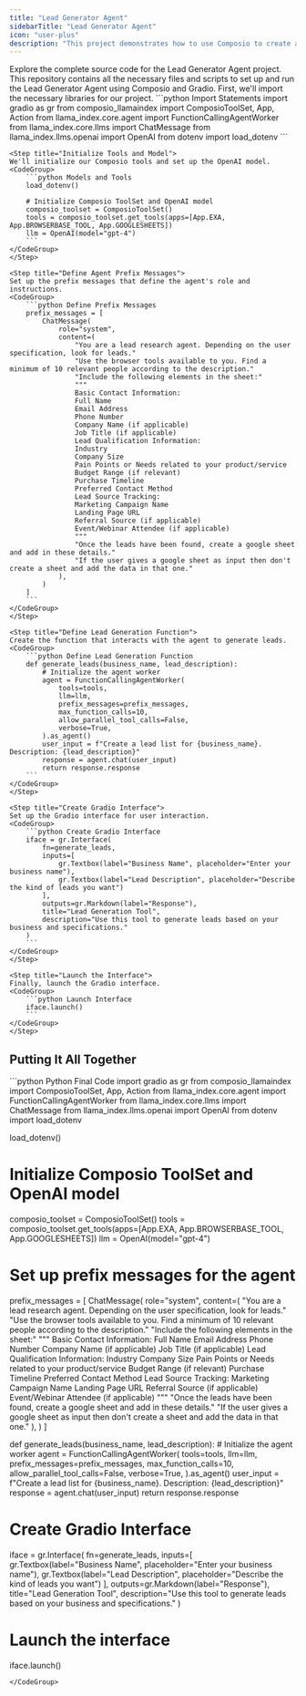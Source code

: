 ```yaml
---
title: "Lead Generator Agent"
sidebarTitle: "Lead Generator Agent"
icon: "user-plus"
description: "This project demonstrates how to use Composio to create a lead generation agent. It automatically searches for potential leads based on user input, collects relevant information, and organizes it into a Google Sheet."
---
```


<Tabs>
    <Tab title="Python">
    <Card color="#7bee0c" title="Lead Generator Agent GitHub Repository" icon="github" href="https://github.com/ComposioHQ/composio/tree/master/python/examples/advanced_agents/lead_generator_agent">
  Explore the complete source code for the Lead Generator Agent project. This repository contains all the necessary files and scripts to set up and run the Lead Generator Agent using Composio and Gradio.
  <CardBody>
  </CardBody>
</Card>
<Steps>
    <Step title="Import Base Packages">
    First, we'll import the necessary libraries for our project.
    <CodeGroup>
        ```python Import Statements
        import gradio as gr
        from composio_llamaindex import ComposioToolSet, App, Action
        from llama_index.core.agent import FunctionCallingAgentWorker
        from llama_index.core.llms import ChatMessage
        from llama_index.llms.openai import OpenAI
        from dotenv import load_dotenv
        ```
    </CodeGroup>
    </Step>

    <Step title="Initialize Tools and Model">
    We'll initialize our Composio tools and set up the OpenAI model.
    <CodeGroup>
        ```python Models and Tools
        load_dotenv()

        # Initialize Composio ToolSet and OpenAI model
        composio_toolset = ComposioToolSet()
        tools = composio_toolset.get_tools(apps=[App.EXA, App.BROWSERBASE_TOOL, App.GOOGLESHEETS])
        llm = OpenAI(model="gpt-4")
        ```
    </CodeGroup>
    </Step>

    <Step title="Define Agent Prefix Messages">
    Set up the prefix messages that define the agent's role and instructions.
    <CodeGroup>
        ```python Define Prefix Messages
        prefix_messages = [
            ChatMessage(
                role="system",
                content=(
                    "You are a lead research agent. Depending on the user specification, look for leads."
                    "Use the browser tools available to you. Find a minimum of 10 relevant people according to the description."
                    "Include the following elements in the sheet:"
                    """
                    Basic Contact Information:
                    Full Name
                    Email Address
                    Phone Number
                    Company Name (if applicable)
                    Job Title (if applicable)
                    Lead Qualification Information:
                    Industry
                    Company Size
                    Pain Points or Needs related to your product/service
                    Budget Range (if relevant)
                    Purchase Timeline
                    Preferred Contact Method
                    Lead Source Tracking:
                    Marketing Campaign Name
                    Landing Page URL
                    Referral Source (if applicable)
                    Event/Webinar Attendee (if applicable)
                    """
                    "Once the leads have been found, create a google sheet and add in these details."
                    "If the user gives a google sheet as input then don't create a sheet and add the data in that one."
                ),
            )
        ]
        ```
    </CodeGroup>
    </Step>

    <Step title="Define Lead Generation Function">
    Create the function that interacts with the agent to generate leads.
    <CodeGroup>
        ```python Define Lead Generation Function
        def generate_leads(business_name, lead_description):
            # Initialize the agent worker
            agent = FunctionCallingAgentWorker(
                tools=tools,
                llm=llm,
                prefix_messages=prefix_messages,
                max_function_calls=10,
                allow_parallel_tool_calls=False,
                verbose=True,
            ).as_agent()
            user_input = f"Create a lead list for {business_name}. Description: {lead_description}"
            response = agent.chat(user_input)
            return response.response
        ```
    </CodeGroup>
    </Step>

    <Step title="Create Gradio Interface">
    Set up the Gradio interface for user interaction.
    <CodeGroup>
        ```python Create Gradio Interface
        iface = gr.Interface(
            fn=generate_leads,
            inputs=[
                gr.Textbox(label="Business Name", placeholder="Enter your business name"),
                gr.Textbox(label="Lead Description", placeholder="Describe the kind of leads you want")
            ],
            outputs=gr.Markdown(label="Response"),
            title="Lead Generation Tool",
            description="Use this tool to generate leads based on your business and specifications."
        )
        ```
    </CodeGroup>
    </Step>

    <Step title="Launch the Interface">
    Finally, launch the Gradio interface.
    <CodeGroup>
        ```python Launch Interface
        iface.launch()
        ```
    </CodeGroup>
    </Step>

</Steps>
    
</Tab>
    
</Tabs>

## Putting It All Together

<CodeGroup>
```python Python Final Code
import gradio as gr
from composio_llamaindex import ComposioToolSet, App, Action
from llama_index.core.agent import FunctionCallingAgentWorker
from llama_index.core.llms import ChatMessage
from llama_index.llms.openai import OpenAI
from dotenv import load_dotenv

load_dotenv()

# Initialize Composio ToolSet and OpenAI model
composio_toolset = ComposioToolSet()
tools = composio_toolset.get_tools(apps=[App.EXA, App.BROWSERBASE_TOOL, App.GOOGLESHEETS])
llm = OpenAI(model="gpt-4")

# Set up prefix messages for the agent
prefix_messages = [
    ChatMessage(
        role="system",
        content=(
            "You are a lead research agent. Depending on the user specification, look for leads."
            "Use the browser tools available to you. Find a minimum of 10 relevant people according to the description."
            "Include the following elements in the sheet:"
            """
            Basic Contact Information:
            Full Name
            Email Address
            Phone Number
            Company Name (if applicable)
            Job Title (if applicable)
            Lead Qualification Information:
            Industry
            Company Size
            Pain Points or Needs related to your product/service
            Budget Range (if relevant)
            Purchase Timeline
            Preferred Contact Method
            Lead Source Tracking:
            Marketing Campaign Name
            Landing Page URL
            Referral Source (if applicable)
            Event/Webinar Attendee (if applicable)
            """
            "Once the leads have been found, create a google sheet and add in these details."
            "If the user gives a google sheet as input then don't create a sheet and add the data in that one."
        ),
    )
]

def generate_leads(business_name, lead_description):
    # Initialize the agent worker
    agent = FunctionCallingAgentWorker(
        tools=tools,
        llm=llm,
        prefix_messages=prefix_messages,
        max_function_calls=10,
        allow_parallel_tool_calls=False,
        verbose=True,
    ).as_agent()
    user_input = f"Create a lead list for {business_name}. Description: {lead_description}"
    response = agent.chat(user_input)
    return response.response

# Create Gradio Interface
iface = gr.Interface(
    fn=generate_leads,
    inputs=[
        gr.Textbox(label="Business Name", placeholder="Enter your business name"),
        gr.Textbox(label="Lead Description", placeholder="Describe the kind of leads you want")
    ],
    outputs=gr.Markdown(label="Response"),
    title="Lead Generation Tool",
    description="Use this tool to generate leads based on your business and specifications."
)

# Launch the interface
iface.launch()
```
</CodeGroup>

